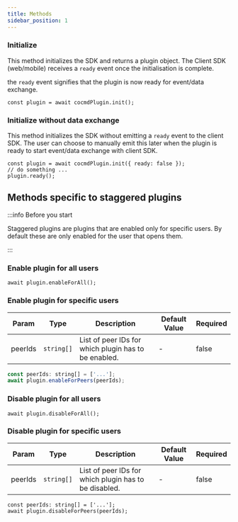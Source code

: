 ```yaml
---
title: Methods
sidebar_position: 1
---
```


### Initialize

This method initializes the SDK and returns a plugin object. The Client SDK
(web/mobile) receives a `ready` event once the initialisation is complete.

the `ready` event signifies that the plugin is now ready for event/data
exchange.

```tsx
const plugin = await cocmdPlugin.init();
```

### Initialize without data exchange

This method initializes the SDK without emitting a `ready` event to the client
SDK. The user can choose to manually emit this later when the plugin is ready to
start event/data exchange with client SDK.

```tsx
const plugin = await cocmdPlugin.init({ ready: false });
// do something ...
plugin.ready();
```

## Methods specific to staggered plugins

:::info Before you start

Staggered plugins are plugins that are enabled only for specific users. By
default these are only enabled for the user that opens them.

:::

### Enable plugin for all users

```tsx
await plugin.enableForAll();
```

### Enable plugin for specific users

| Param   | Type       | Description                                          | Default Value | Required |
| ------- | ---------- | ---------------------------------------------------- | ------------- | -------- |
| peerIds | `string[]` | List of peer IDs for which plugin has to be enabled. | -             | false    |

```jsx
const peerIds: string[] = ['...'];
await plugin.enableForPeers(peerIds);
```

### Disable plugin for all users

```tsx
await plugin.disableForAll();
```

### Disable plugin for specific users

| Param   | Type       | Description                                           | Default Value | Required |
| ------- | ---------- | ----------------------------------------------------- | ------------- | -------- |
| peerIds | `string[]` | List of peer IDs for which plugin has to be disabled. | -             | false    |

```tsx
const peerIds: string[] = ['...'];
await plugin.disableForPeers(peerIds);
```
